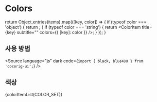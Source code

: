 
<Meta title="Foundation/Colors" />

# Colors

  return Object.entries(items).map(([key, color]) => {
    if (typeof color === 'object') {
      return <ColorItem title={key} subtitle="" colors={color} />;
    }
    if (typeof color === 'string') {
      return <ColorItem title={key} subtitle="" colors={{ [key]: color }} />;
    }
  });
}

## 사용 방법

<Source language="js" dark code={`import { black, blue400 } from 'cocorig-ui';`} />

## 색상

<ColorPalette>{colorItemList(COLOR_SET)}</ColorPalette>
